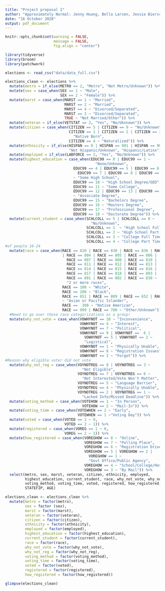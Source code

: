 ```yaml
---
title: "Project proposal 2"
author: "Approximately Normal: Jenny Huang, Bella Larsen, Jessie Bierschenk, Aidan Gildea"
date: "16 October 2020"
output: pdf_document
---
```


```r
knitr::opts_chunk$set(warning = FALSE, 
                      message = FALSE, 
                      fig.align = "center")
```

```r
library(tidyverse)
library(broom)
library(patchwork)
```

```r
elections <- read_csv("data/data_full.csv")
```


```r
elections_clean <- elections %>% 
  mutate(metro = if_else(METRO == 2, "Metro", "Not Metro/Unknown")) %>% 
  mutate(sex = case_when(SEX == 1 ~ "Male",
                         SEX == 2 ~ "Female")) %>% 
  mutate(marst = case_when(MARST == 1 ~ "Married",
                           MARST == 2 ~ "Married",
                           MARST == 4 ~ "Divorced/Separated",
                           MARST == 3 ~ "Divorced/Separated",
                           TRUE ~ "Not Married/Other")) %>% 
  mutate(veteran = if_else(VETSTAT == 2, "Yes", "No/Uknnown")) %>% 
  mutate(citizen = case_when(CITIZEN == 5 | CITIZEN == 9 ~ "No/Unknown", 
                             CITIZEN == 1 | CITIZEN == 2 | CITIZEN == 3 ~ 
                               "Native Born",
                             CITIZEN == 4 ~ "Naturalized")) %>% 
  mutate(ethnicity = if_else(HISPAN == 0 | HISPAN == 901 | HISPAN == 902, 
                             "Not Hispanic/Unknown", "Hispanic/Latinx")) %>% 
  mutate(employed = if_else(LABFORCE == 2, "Yes", "No/Unknown")) %>% 
  mutate(highest_education = case_when(EDUC99 == 0 | EDUC99 == 1 ~ 
                                         "None/Unknown",
                               EDUC99 == 4 | EDUC99 == 5 | EDUC99 == 6 |
                                 EDUC99 == 7 | EDUC99 == 8 | EDUC99 == 9
                               ~ "Some High School",
                               EDUC99 == 10 ~ "High School Degree/GED",
                               EDUC99 == 11 ~ "Some College",
                               EDUC99 == 12 | EDUC99 == 13 | EDUC99 == 14
                               ~ "Associate Degree",
                               EDUC99 == 15 ~ "Bachelors Degree",
                               EDUC99 == 16 ~ "Masters Degree",
                               EDUC99 == 17 ~ "Professional Degree",
                               EDUC99 == 18 ~ "Doctorate Degree")) %>% 
  mutate(current_student = case_when(SCHLCOLL == 5 | SCHLCOLL == 0 ~ 
                                       "No/Unknown",
                                     SCHLCOLL == 1  ~ "High School Full Time",
                                     SCHLCOLL == 2 ~ "High School Part Time",
                                     SCHLCOLL == 3 ~ "College Full Time",
                                     SCHLCOLL == 4 ~ "College Part Time")) %>% 
#of people 16-24
  mutate(race = case_when(RACE == 820 | RACE == 830 | RACE == 830 | RACE == 819 
                          | RACE == 804 | RACE == 805 | RACE == 806 | 
                            RACE == 807 | RACE == 808 | RACE == 810 | 
                            RACE == 811 | RACE == 812 | RACE == 813 | 
                            RACE == 814 | RACE == 815 | RACE == 816 | 
                            RACE == 817 | RACE == 818 | RACE == 803 | 
                            RACE == 801 | RACE == 802 | RACE == 830 ~ 
                            "2 or more races",
                          RACE == 100 ~ "White",
                          RACE == 200 ~ "Black",
                          RACE == 651 | RACE == 809 | RACE == 652 | RACE == 650
                          ~ "Asian or Pacific Islander",
                          RACE ==  300 ~ "Native American",
                          RACE == 999 | RACE == 700 ~ "Other/Unknown")) %>% 
  #Need to go over these race categorizations as a group!
  mutate(why_not_vote = case_when(VOWHYNOT == 10 ~ "Inconvenience",
                                  VOWHYNOT == 4 ~ "Interest",
                                  VOWHYNOT == 7 ~ "Political",
                                  VOWHYNOT == 9 | VOWHYNOT ==  6 | 
                                    VOWHYNOT == 5 | VOWHYNOT == 2 ~ 
                                    "Logistical",
                                  VOWHYNOT == 1 ~ "Physically Unable",
                                  VOWHYNOT == 8 ~ "Registration Issues",
                                  VOWHYNOT == 3 ~ "Forgot")) %>% 
#Reason why eligible voter did not vote
  mutate(why_not_reg = case_when(VOYNOTREG == 8 | VOYNOTREG == 3 ~ 
                                   "Not Eligible",
                                 VOYNOTREG == 7 | VOYNOTREG == 6 ~ 
                                   "Not Interested/Vote Won't Matter",
                                 VOYNOTREG == 5 ~ "Language Barrier",
                                 VOYNOTREG == 4 ~ "Physically Unable",
                                 VOYNOTREG == 2 | VOYNOTREG == 1 ~ 
                                   "Lacked Info/Missed Deadline")) %>% 
  mutate(voting_method = case_when(VOTEHOW == 1 ~ "In Person",
                                   VOTEHOW == 2 ~ "Mail-In")) %>% 
  mutate(voting_time = case_when(VOTEWHEN == 2 ~ "Early",
                                 VOTEWHEN == 1 ~"Voting Day")) %>% 
  mutate(voted = case_when(VOTED == 1 ~ 0,
                           VOTED == 2 ~ 1)) %>% 
  mutate(registered = case_when(VOREG == 1 ~ 0,
                           VOREG == 2 ~ 1)) %>% 
  mutate(how_registered = case_when(VOREGHOW == 8 ~ "Online",
                                    VOREGHOW == 7 ~ "Polling Place",
                                    VOREGHOW == 6 ~ "Registration Drive",
                                    VOREGHOW == 5 | VOREGHOW == 2 | 
                                      VOREGHOW == 1 ~ 
                                      "Govt Office/Public Agency",
                                    VOREGHOW == 4 ~ "School/College/Hospital",
                                    VOREGHOW == 3 ~ "By Mail")) %>% 
  select(metro, sex, marst, veteran, citizen, ethnicity, employed, 
         highest_education, current_student, race, why_not_vote, why_not_reg,
         voting_method, voting_time, voted, registered, how_registered, YEAR,
         STATEFIP, AGE)

elections_clean <- elections_clean %>% 
  mutate(metro = factor(metro),
         sex = factor (sex),
         marst = factor(marst),
         veteran = factor(veteran),
         citizen = factor(citizen),
         ethnicity = factor(ethnicity),
         employed = factor(employed),
         highest_education = factor(highest_education),
         current_student = factor(current_student),
         race = factor(race),
         why_not_vote = factor(why_not_vote),
         why_not_reg = factor(why_not_reg),
         voting_method = factor(voting_method),
         voting_time = factor(voting_time),
         voted = factor(voted),
         registered = factor(registered),
         how_registered = factor(how_registered))
```

```r
glimpse(elections_clean)
```

